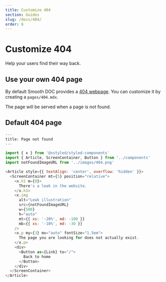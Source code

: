 ```yaml
---
title: Customize 404
section: Guides
slug: /docs/404/
order: 6
---
```


# Customize 404

Help your users find their way back.

<carbon-ad />

## Use your own 404 page

By default Smooth DOC provides a [404 webpage](/404/). You can customize it by creating a `pages/404.mdx`.

The page will be served when a page is not found.

## Default 404 page

```js
---
title: Page not found
---

import { x } from '@xstyled/styled-components'
import { Article, ScreenContainer, Button } from '../components'
import notFoundImageURL from '../images/404.png'

<Article style={{ textAlign: 'center', overflow: 'hidden' }}>
  <ScreenContainer mt={5} position="relative">
    <x.h1 m={0}>
      There's a leak in the website.
    </x.h1>
    <x.img
      alt="Leak illustration"
      src={notFoundImageURL}
      w={500}
      h="auto"
      mt={{ xs: '-20%', md: -100 }}
      mb={{ xs: '-10%', md: -30 }}
    />
    <x.p my={3} mx="auto" fontSize="1.5em">
      The page you are looking for does not actually exist.
    </x.p>
    <div>
      <Button as={Link} to="/">
        Back to home
      </Button>
    </div>
  </ScreenContainer>
</Article>
```
